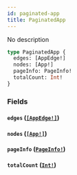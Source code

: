 ```yaml
---
id: paginated-app
title: PaginatedApp
---
```


No description

```graphql
type PaginatedApp {
  edges: [AppEdge!]
  nodes: [App!]
  pageInfo: PageInfo!
  totalCount: Int!
}
```

### Fields

#### `edges` ([`[AppEdge!]`](/docs/graphql/objects/app-edge))

#### `nodes` ([`[App!]`](/docs/graphql/objects/app))

#### `pageInfo` ([`PageInfo!`](/docs/graphql/objects/page-info))

#### `totalCount` ([`Int!`](/docs/graphql/scalars/int))
